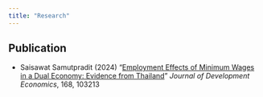 ```yaml
---
title: "Research"
---
```


## Publication

- Saisawat Samutpradit (2024) "[Employment Effects of Minimum Wages in a Dual Economy: Evidence from Thailand](https://www.sciencedirect.com/science/article/abs/pii/S0304387823001694?via%3Dihub)" *Journal of Development Economics*, 168, 103213


<!-- ## Selected Work-in-progress -->

<!-- - Formal-Informal Labor Allocative Efficiency of Minimum Wages: A Tale from Small Farm Enterprises -->

<!-- - Surviving Loss: Coping Strategies among Widow Households in Thai Rural Areas <font size="1">[Discussion Paper](https://www.pier.or.th/dp/213/) </font> -->

<!-- - Microcredit Expansion and Education: Evidence from a Quasi-Experiment in Thailand (with Xinwei Dong) -->
